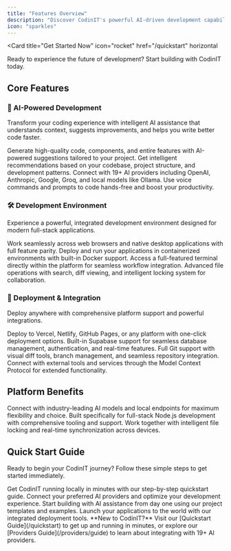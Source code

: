 ```yaml
---
title: "Features Overview"
description: "Discover CodinIT's powerful AI-driven development capabilities that streamline your full-stack development workflow"
icon: "sparkles"
---
```


<Card
  title="Get Started Now"
  icon="rocket"
  href="/quickstart"
  horizontal
>
  Ready to experience the future of development? Start building with CodinIT today.
</Card>

## Core Features

### 🤖 AI-Powered Development
Transform your coding experience with intelligent AI assistance that understands context, suggests improvements, and helps you write better code faster.

<Columns cols={2}>
  <Card
    title="Smart Code Generation"
    icon="sparkles"
    href="#"
  >
    Generate high-quality code, components, and entire features with AI-powered suggestions tailored to your project.
  </Card>
  <Card
    title="Context-Aware Assistance"
    icon="brain"
    href="#"
  >
    Get intelligent recommendations based on your codebase, project structure, and development patterns.
  </Card>
  <Card
    title="Multi-Provider Integration"
    icon="plug"
    href="#"
  >
    Connect with 19+ AI providers including OpenAI, Anthropic, Google, Groq, and local models like Ollama.
  </Card>
  <Card
    title="Voice-Powered Coding"
    icon="microphone"
    href="#"
  >
    Use voice commands and prompts to code hands-free and boost your productivity.
  </Card>
</Columns>

### 🛠️ Development Environment
Experience a powerful, integrated development environment designed for modern full-stack applications.

<Columns cols={2}>
  <Card
    title="Web & Desktop Support"
    icon="desktop"
    href="#"
  >
    Work seamlessly across web browsers and native desktop applications with full feature parity.
  </Card>
  <Card
    title="Docker Integration"
    icon="docker"
    href="#"
  >
    Deploy and run your applications in containerized environments with built-in Docker support.
  </Card>
  <Card
    title="Built-in Terminal"
    icon="terminal"
    href="#"
  >
    Access a full-featured terminal directly within the platform for seamless workflow integration.
  </Card>
  <Card
    title="File Management"
    icon="folder"
    href="#"
  >
    Advanced file operations with search, diff viewing, and intelligent locking system for collaboration.
  </Card>
</Columns>

### 🚀 Deployment & Integration
Deploy anywhere with comprehensive platform support and powerful integrations.

<Columns cols={2}>
  <Card
    title="Multi-Platform Deployment"
    icon="cloud"
    href="#"
  >
    Deploy to Vercel, Netlify, GitHub Pages, or any platform with one-click deployment options.
  </Card>
  <Card
    title="Supabase Integration"
    icon="database"
    href="#"
  >
    Built-in Supabase support for seamless database management, authentication, and real-time features.
  </Card>
  <Card
    title="Git Integration"
    icon="git"
    href="#"
  >
    Full Git support with visual diff tools, branch management, and seamless repository integration.
  </Card>
  <Card
    title="MCP Protocol Support"
    icon="puzzle"
    href="#"
  >
    Connect with external tools and services through the Model Context Protocol for extended functionality.
  </Card>
</Columns>

## Platform Benefits

<CardGroup cols={3}>
  <Card
    title="19+ AI Providers"
    icon="bot"
  >
    Connect with industry-leading AI models and local endpoints for maximum flexibility and choice.
  </Card>
  <Card
    title="Full-Stack Focus"
    icon="layer-group"
  >
    Built specifically for full-stack Node.js development with comprehensive tooling and support.
  </Card>
  <Card
    title="Real-Time Collaboration"
    icon="users"
  >
    Work together with intelligent file locking and real-time synchronization across devices.
  </Card>
</CardGroup>

## Quick Start Guide

Ready to begin your CodinIT journey? Follow these simple steps to get started immediately.

<CardGroup cols={2}>
  <Card
    title="Set Up Your Environment"
    icon="play"
    href="/quickstart"
  >
    Get CodinIT running locally in minutes with our step-by-step quickstart guide.
  </Card>
  <Card
    title="Configure AI Providers"
    icon="key"
    href="/essentials/settings"
  >
    Connect your preferred AI providers and optimize your development experience.
  </Card>
  <Card
    title="Create Your First Project"
    icon="plus"
    href="#"
  >
    Start building with AI assistance from day one using our project templates and examples.
  </Card>
  <Card
    title="Deploy to Production"
    icon="rocket"
    href="#"
  >
    Launch your applications to the world with our integrated deployment tools.
  </Card>
</CardGroup>

<Note>
  **New to CodinIT?** Visit our [Quickstart Guide](/quickstart) to get up and running in minutes, or explore our [Providers Guide](/providers/guide) to learn about integrating with 19+ AI providers.
</Note>